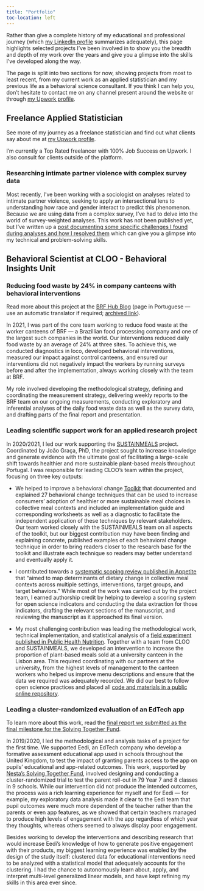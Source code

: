 ```yaml
---
title: "Portfolio"
toc-location: left
---
```


Rather than give a complete history of my educational and professional journey (which [my LinkedIn profile](https://www.linkedin.com/in/vascobrazao/) summarizes adequately), this page highlights selected projects I've been involved in to show you the breadth and depth of my work over the years and give you a glimpse into the skills I've developed along the way.

The page is split into two sections for now, showing projects from most to least recent, from my current work as an applied statistician and my previous life as a behavioral science consultant. If you think I can help you, don't hesitate to contact me on any channel present around the website or through [my Upwork profile](https://www.upwork.com/freelancers/~010ee2f24d43313103).

## Freelance Applied Statistician
::: column-margin
::: {.callout-note appearance="minimal"}
See more of my journey as a freelance statistician and find out what clients say about me at [my Upwork profile](https://www.upwork.com/freelancers/~010ee2f24d43313103).
:::
:::
I'm currently a Top Rated freelancer with 100% Job Success on Upwork. I also consult for clients outside of the platform.


### Researching intimate partner violence with complex survey data
Most recently, I've been working with a sociologist on analyses related to intimate partner violence, seeking to apply an intersectional lens to understanding how race and gender interact to predict this phenomenon. Because we are using data from a complex survey, I've had to delve into the world of survey-weighted analyses. This work has not been published yet, but I’ve written up a [post documenting some specific challenges I found during analyses and how I resolved them](https://vbrazao.github.io/blog/posts/2023-12-21_mediation-weighted-glm/) which can give you a glimpse into my technical and problem-solving skills.

## Behavioral Scientist at CLOO - Behavioral Insights Unit

### Reducing food waste by 24% in company canteens with behavioral interventions
::: column-margin
::: {.callout-note appearance="minimal"}
Read more about this project at the [BRF Hub Blog](https://www.hubbrf.com/blog/cases-de-sucesso/brf-reduz-24-do-desperdicio-alimentar-diario-em-seus-restaurantes/) (page in Portuguese — use an automatic translator if required; [archived link](https://web.archive.org/web/20240520112712/https://www.hubbrf.com/blog/cases-de-sucesso/brf-reduz-24-do-desperdicio-alimentar-diario-em-seus-restaurantes/)).
:::
:::
In 2021, I was part of the core team working to reduce food waste at the worker canteens of BRF — a Brazillian food processing company and one of the largest such companies in the world. Our interventions reduced daily food waste by an average of 24% at three sites. To achieve this, we conducted diagnostics in loco, developed behavioral interventions, measured our impact against control canteens, and ensured our interventions did not negatively impact the workers by running surveys before and after the implementation, always working closely with the team at BRF. 

My role involved developing the methodological strategy, defining and coordinating the measurement strategy, delivering weekly reports to the BRF team on our ongoing measurements, conducting exploratory and inferential analyses of the daily food waste data as well as the survey data, and drafting parts of the final report and presentation.

### Leading scientific support work for an applied research project
In 2020/2021, I led our work supporting the [SUSTAINMEALS](https://www.sustainmeals.org/projeto?lang=en) project. Coordinated by João Graça, PhD, the project sought to increase knowledge and generate evidence with the ultimate goal of facilitating a large-scale shift towards healthier and more sustainable plant-based meals throughout Portugal. I was responsible for leading CLOO’s team within the project, focusing on three key outputs:

-   We helped to improve a behavioral change [Toolkit](https://www.sustainmeals.org/toolkit?lang=en) that documented and explained 27 behavioral change techniques that can be used to increase consumers’ adoption of healthier or more sustainable meal choices in collective meal contexts and included an implementation guide and corresponding worksheets as well as a diagnostic to facilitate the independent application of these techniques by relevant stakeholders. Our team worked closely with the SUSTAINMEALS team on all aspects of the toolkit, but our biggest contribution may have been finding and explaining concrete, published examples of each behavioral change technique in order to bring readers closer to the research base for the toolkit and illustrate each technique so readers may better understand and eventually apply it.

-   I contributed towards a [systematic scoping review published in Appetite](https://www.sciencedirect.com/science/article/pii/S0195666323001502) that “aimed to map determinants of dietary change in collective meal contexts across multiple settings, interventions, target groups, and target behaviors.” While most of the work was carried out by the project team, I earned authorship credit by helping to develop a scoring system for open science indicators and conducting the data extraction for those indicators, drafting the relevant sections of the manuscript, and reviewing the manuscript as it approached its final version.

-   My most challenging contribution was leading the methodological work, technical implementation, and statistical analysis of a [field experiment published in Public Health Nutrition](https://www.cambridge.org/core/journals/public-health-nutrition/article/promoting-plantbased-eating-in-meatcentric-meal-contexts-a-field-study/92B765BD49ABBED76C7498AB7984A7B0). Together with a team from CLOO and SUSTAINMEALS, we developed an intervention to increase the proportion of plant-based meals sold at a university canteen in the Lisbon area. This required coordinating with our partners at the university, from the highest levels of management to the canteen workers who helped us improve menu descriptions and ensure that the data we required was adequately recorded. We did our best to follow open science practices and placed all [code and materials in a public online repository](https://osf.io/nuhkv/).

### Leading a cluster-randomized evaluation of an EdTech app
::: column-margin
::: {.callout-note appearance="minimal"}
To learn more about this work, read the [final report we submitted as the final milestone for the Solving Together Fund](https://res.cloudinary.com/upwork-fp/image/upload/v1674465028/profile/portfolio/778625175288537088/a63k7fwmslupqlxjrzsh.pdf).
:::
:::
In 2019/2020, I led the methodological and analysis tasks of a project for the first time. We supported Eedi, an EdTech company who develop a formative assessment educational app used in schools throughout the United Kingdom, to test the impact of granting parents access to the app on pupils’ educational and app-related outcomes. This work, supported by [Nesta’s Solving Together Fund](https://www.nesta.org.uk/blog/solving-together-helping-parents-to-support-their-childs-maths-education/), involved designing and conducting a cluster-randomized trial to test the parent roll-out in 79 Year 7 and 8 classes in 9 schools. While our intervention did not produce the intended outcomes, the process was a rich learning experience for myself and for Eedi — for example, my exploratory data analysis made it clear to the Eedi team that pupil outcomes were much more dependent of the teacher rather than the parents or even app features, as we showed that certain teachers managed to produce high levels of engagement with the app regardless of which year they thoughts, whereas others seemed to always display poor engagement. 

Besides working to develop the interventions and describing research that would increase Eedi’s knowledge of how to generate positive engagement with their products, my biggest learning experience was enabled by the design of the study itself: clustered data for educational interventions need to be analyzed with a statistical model that adequately accounts for the clustering. I had the chance to autonomously learn about, apply, and interpret multi-level generalized linear models, and have kept refining my skills in this area ever since.
